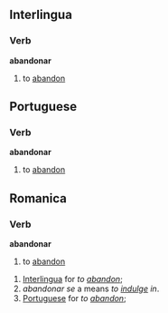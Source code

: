 ==Interlingua==
===Verb===
'''abandonar'''

# to [[abandon]]

==Portuguese==
===Verb===
'''abandonar'''

# to [[abandon]]


==Romanica==
===Verb===
'''abandonar'''

# to [[abandon]]

# [[Interlingua]] for ''to [[abandon]]''; 
# ''abandonar se'' a means ''to [[indulge]] in''.
# [[Portuguese]] for ''to [[abandon]]'';
